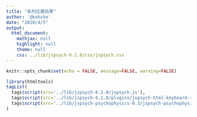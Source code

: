 ```yaml
---
title: "系列位置効果"
author: '@kohske'
date: "2020/4/5"
output:
  html_document:
    mathjax: null
    highlight: null
    theme: null
    css: ../lib/jspsych-6.1.0/css/jspsych.css
---
```


```r
knitr::opts_chunk$set(echo = FALSE, message=FALSE, warning=FALSE)
```

```r
library(htmltools)
tagList(
  tags$script(src='../lib/jspsych-6.1.0/jspsych.js'),
  tags$script(src='../lib/jspsych-6.1.0/plugins/jspsych-html-keyboard-response.js'),
  tags$script(src='../lib/jspsych-psychophysics-0.3/jspsych-psychophysics.js')
)
```

<script>
  var stimulus_duration = 3000;
  var interval_duration = 1000;
  var words = ["ワモ", "ロニ", "ヒハ", "ケネ", "ツソ", "ヘク", "サヌ", "イメ", "リテ", "ムヨ", "モヘ", "ユフ", "カヒ", "ラミ", "エホ"];
</script>
<script src="main.js"></script>
<textarea id="result" value="1" cols="30" rows="30" maxlength="15" style="display:none"></textarea>


